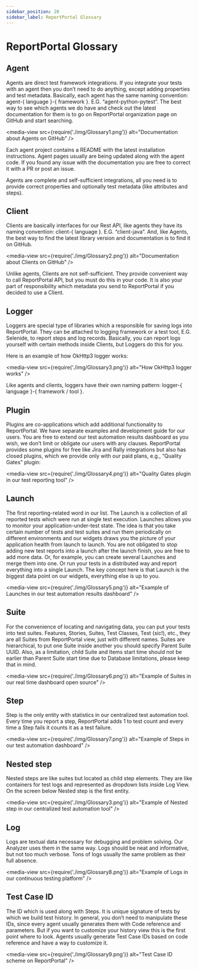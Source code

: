 ```yaml
---
sidebar_position: 20
sidebar_label: ReportPortal Glossary
---
```


# ReportPortal Glossary

## Agent

Agents are direct test framework integrations. If you integrate your tests with an agent then you don’t need to do anything, except adding properties and test metadata. Basically, each agent has the same naming convention: agent-&#123; language }-&#123; framework }. E.G. “agent-python-pytest”. The best way to see which agents we do have and check out the latest documentation for them is to go on ReportPortal organization page on GitHub and start searching.

<media-view src={require('./img/Glossary1.png')} alt="Documentation about Agents on GitHub" />

Each agent project contains a README with the latest installation instructions. Agent pages usually are being updated along with the agent code. If you found any issue with the documentation you are free to correct it with a PR or post an issue.

Agents are complete and self-sufficient integrations, all you need is to provide correct properties and optionally test metadata (like attributes and steps).

## Client

Clients are basically interfaces for our Rest API, like agents they have its naming convention: client-&#123; language }. E.G. “client-java”. And, like Agents, the best way to find the latest library version and documentation is to find it on GitHub.

<media-view src={require('./img/Glossary2.png')} alt="Documentation about Clients on GitHub" />

Unlike agents, Clients are not self-sufficient. They provide convenient way to call ReportPortal API, but you must do this in your code. It is also your part of responsibility which metadata you send to ReportPortal if you decided to use a Client.

## Logger

Loggers are special type of libraries which a responsible for saving logs into ReportPortal. They can be attached to logging framework or a test tool, E.G. Selenide, to report steps and log records. Basically, you can report logs yourself with certain methods inside Clients, but Loggers do this for you.

Here is an example of how OkHttp3 logger works:

<media-view src={require('./img/Glossary3.png')} alt="How OkHttp3 logger works" />

Like agents and clients, loggers have their own naming pattern: logger-&#123; language }-&#123; framework / tool }.

## Plugin

Plugins are co-applications which add additional functionality to ReportPortal. We have separate examples and development guide for our users. You are free to extend our test automation results dashboard as you wish, we don’t limit or obligate our users with any clauses. ReportPortal provides some plugins for free like Jira and Rally integrations but also has closed plugins, which we provide only with our paid plans, e.g., “Quality Gates” plugin:

<media-view src={require('./img/Glossary4.png')} alt="Quality Gates plugin in our test reporting tool" />

## Launch

The first reporting-related word in our list. The Launch is a collection of all reported tests which were run at single test execution. Launches allows you to monitor your application-under-test state. The idea is that you take certain number of tests and test suites and run them periodically on different environments and our widgets draws you the picture of your application health from launch to launch. You are not obligated to stop adding new test reports into a launch after the launch finish, you are free to add more data. Or, for example, you can create several Launches and merge them into one. Or run your tests in a distributed way and report everything into a single Launch. The key concept here is that Launch is the biggest data point on our widgets, everything else is up to you.

<media-view src={require('./img/Glossary5.png')} alt="Example of Launches in our test automation results dashboard" />

## Suite

For the convenience of locating and navigating data, you can put your tests into test suites. Features, Stories, Suites, Test Classes, Test (sic!), etc., they are all Suites from ReportPortal view, just with different names. Suites are hierarchical, to put one Suite inside another you should specify Parent Suite UUID. Also, as a limitation, child Suite and Items start time should not be earlier than Parent Suite start time due to Database limitations, please keep that in mind.

<media-view src={require('./img/Glossary6.png')} alt="Example of Suites in our real time dashboard open source" />

## Step

Step is the only entity with statistics in our centralized test automation tool. Every time you report a step, ReportPortal adds 1 to test count and every time a Step fails it counts it as a test failure.

<media-view src={require('./img/Glossary7.png')} alt="Example of Steps in our test automation dashboard" />

## Nested step

Nested steps are like suites but located as child step elements. They are like containers for test logs and represented as dropdown lists inside Log View. On the screen below Nested step is the first entity.

<media-view src={require('./img/Glossary3.png')} alt="Example of Nested step in our centralized test automation tool" />

## Log

Logs are textual data necessary for debugging and problem solving. Our Analyzer uses them in the same way. Logs should be neat and informative, but not too much verbose. Tons of logs usually the same problem as their full absence.

<media-view src={require('./img/Glossary8.png')} alt="Example of Logs in our continuous testing platform" />

## Test Case ID

The ID which is used along with Steps. It is unique signature of tests by which we build test history. In general, you don’t need to manipulate these IDs, since every agent usually generates them with Code reference and parameters. But if you want to customize your history view this is the first point where to look. Agents usually generate Test Case IDs based on code reference and have a way to customize it.

<media-view src={require('./img/Glossary9.png')} alt="Test Case ID scheme on ReportPortal" />
